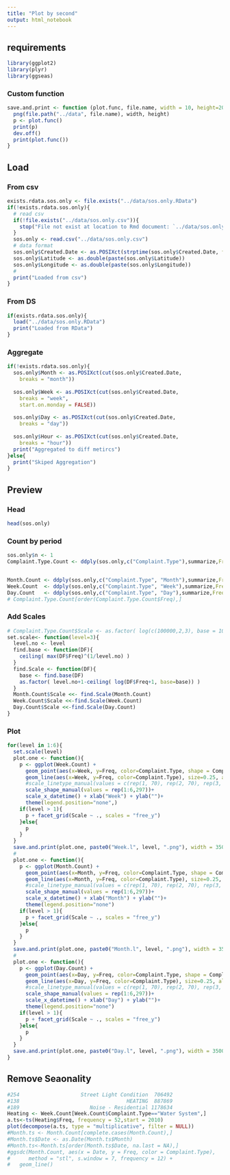 ```yaml
---
title: "Plot by second"
output: html_notebook
---
```


## requirements

```r
library(ggplot2) 
library(plyr)
library(ggseas)
```
### Custom function
```r
save.and.print <- function (plot.func, file.name, width = 10, height=20){
  png(file.path("../data", file.name), width, height)
  p <- plot.func()
  print(p)
  dev.off()
  print(plot.func())
}
```
## Load
### From csv
```r
exists.rdata.sos.only <- file.exists("../data/sos.only.RData")
if(!exists.rdata.sos.only){
  # read csv
  if(!file.exists("../data/sos.only.csv")){
    stop("File not exist at location to Rmd document: `../data/sos.only.csv`")
  }
  sos.only <- read.csv("../data/sos.only.csv")
  # data format
  sos.only$Created.Date <- as.POSIXct(strptime(sos.only$Created.Date, format = "%m/%d/%Y %I:%M:%S %p")) 
  sos.only$Latitude <- as.double(paste(sos.only$Latitude))
  sos.only$Longitude <- as.double(paste(sos.only$Longitude))
  #
  print("Loaded from csv")
}

```

### From DS

```r
if(exists.rdata.sos.only){
  load("../data/sos.only.RData")
  print("Loaded from RData")
}
```

### Aggregate
```r
if(!exists.rdata.sos.only){
  sos.only$Month <- as.POSIXct(cut(sos.only$Created.Date,
    breaks = "month"))
  
  sos.only$Week <- as.POSIXct(cut(sos.only$Created.Date,
    breaks = "week",
    start.on.monday = FALSE))
  
  sos.only$Day <- as.POSIXct(cut(sos.only$Created.Date,
    breaks = "day"))
  
  sos.only$Hour <- as.POSIXct(cut(sos.only$Created.Date,
    breaks = "hour"))
  print("Aggregated to diff metircs")
}else{
  print("Skiped Aggregation")
}
```

## Preview
### Head

```r
head(sos.only)
```
### Count by period
```r
sos.only$n <- 1
Complaint.Type.Count <- ddply(sos.only,c("Complaint.Type"),summarize,Freq=length(n))


Month.Count <- ddply(sos.only,c("Complaint.Type", "Month"),summarize,Freq=length(n))
Week.Count  <- ddply(sos.only,c("Complaint.Type", "Week"),summarize,Freq=length(n))
Day.Count   <- ddply(sos.only,c("Complaint.Type", "Day"),summarize,Freq=length(n))
# Complaint.Type.Count[order(Complaint.Type.Count$Freq),] 
```
### Add Scales
```r
# Complaint.Type.Count$Scale <- as.factor( log(c(100000,2,3), base = 108) )
set.scale<- function(level=3){
  level.no <- level
  find.base <- function(DF){
    ceiling( max(DF$Freq)^(1/level.no) )
  }
  find.Scale <- function(DF){
    base <- find.base(DF)
    as.factor( level.no+1-ceiling( log(DF$Freq+1, base=base)) )
  }
  Month.Count$Scale <<- find.Scale(Month.Count)
  Week.Count$Scale <<-find.Scale(Week.Count)
  Day.Count$Scale <<-find.Scale(Day.Count)
}

```


### Plot
```r
for(level in 1:6){
  set.scale(level)
  plot.one <- function(){
    p <- ggplot(Week.Count) + 
      geom_point(aes(x=Week, y=Freq, color=Complaint.Type, shape = Complaint.Type), size=1, alpha=1/2)+
      geom_line(aes(x=Week, y=Freq, color=Complaint.Type), size=0.25, alpha=1/2)+
      #scale_linetype_manual(values = c(rep(1, 70), rep(2, 70), rep(3, 70), rep(4, 70), rep(5, 70)))+
      scale_shape_manual(values = rep(1:6,297))+
      scale_x_datetime() + xlab("Week") + ylab("")+
      theme(legend.position="none",)
    if(level > 1){
      p + facet_grid(Scale ~ ., scales = "free_y") 
    }else{
      p
    }
  }
  save.and.print(plot.one, paste0("Week.l", level, ".png"), width = 3500, height=2500)
  #
  plot.one <- function(){
    p <- ggplot(Month.Count) + 
      geom_point(aes(x=Month, y=Freq, color=Complaint.Type, shape = Complaint.Type), size=1, alpha=1/2)+
      geom_line(aes(x=Month, y=Freq, color=Complaint.Type), size=0.25, alpha=1/2)+
      #scale_linetype_manual(values = c(rep(1, 70), rep(2, 70), rep(3, 70), rep(4, 70), rep(5, 70)))+
      scale_shape_manual(values = rep(1:6,297))+
      scale_x_datetime() + xlab("Month") + ylab("")+
      theme(legend.position="none")
    if(level > 1){
      p + facet_grid(Scale ~ ., scales = "free_y") 
    }else{
      p
    }
  }
  save.and.print(plot.one, paste0("Month.l", level, ".png"), width = 3500, height=2500)
  #
  plot.one <- function(){
    p <- ggplot(Day.Count) + 
      geom_point(aes(x=Day, y=Freq, color=Complaint.Type, shape = Complaint.Type), size=1, alpha=1/2)+
      geom_line(aes(x=Day, y=Freq, color=Complaint.Type), size=0.25, alpha=1/2)+
      #scale_linetype_manual(values = c(rep(1, 70), rep(2, 70), rep(3, 70), rep(4, 70), rep(5, 70)))+
      scale_shape_manual(values = rep(1:6,297))+
      scale_x_datetime() + xlab("Day") + ylab("")+
      theme(legend.position="none")
    if(level > 1){
      p + facet_grid(Scale ~ ., scales = "free_y") 
    }else{
      p
    }
  }
  save.and.print(plot.one, paste0("Day.l", level, ".png"), width = 3500, height=2500)
}


```

## Remove Seaonality
```r
#254                    Street Light Condition  706492
#138                                   HEATING  887869
#189                       Noise - Residential 1178634
Heating <- Week.Count[Week.Count$Complaint.Type=="Water System",]
a.ts<-ts(Heating$Freq, frequency = 52,start = 2010)
plot(decompose(a.ts, type = "multiplicative", filter = NULL))
#Month.ts <- Month.Count[complete.cases(Month.Count),]
#Month.ts$Date <- as.Date(Month.ts$Month)
#Month.ts<-Month.ts[order(Month.ts$Date, na.last = NA),]
#ggsdc(Month.Count, aes(x = Date, y = Freq, color = Complaint.Type),
#      method = "stl", s.window = 7, frequency = 12) +
#   geom_line()
```


